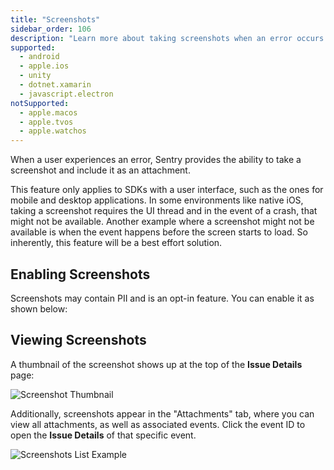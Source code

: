 ```yaml
---
title: "Screenshots"
sidebar_order: 106
description: "Learn more about taking screenshots when an error occurs. Sentry pairs the screenshot with the original event, giving you additional insight into issues."
supported:
  - android
  - apple.ios
  - unity
  - dotnet.xamarin
  - javascript.electron
notSupported:
  - apple.macos
  - apple.tvos
  - apple.watchos
---
```


When a user experiences an error, Sentry provides the ability to take a screenshot and include it as an <PlatformLink to="/enriching-events/attachments/">attachment</PlatformLink>.

This feature only applies to SDKs with a user interface, such as the ones for mobile and desktop applications. In some environments like native iOS, taking a screenshot requires the UI thread and in the event of a crash, that might not be available. Another example where a screenshot might not be available is when the event happens before the screen starts to load. So inherently, this feature will be a best effort solution.

## Enabling Screenshots

Screenshots may contain <PlatformLink to="/data-management/sensitive-data/">PII</PlatformLink> and is an opt-in feature. You can enable it as shown below:

<PlatformContent includePath="enriching-events/attach-screenshots" />

## Viewing Screenshots

A thumbnail of the screenshot shows up at the top of the **Issue Details** page:

![Screenshot Thumbnail](screenshots/screenshot-thumbnail.png)

Additionally, screenshots appear in the "Attachments" tab, where you can view all attachments, as well as associated events. Click the event ID to open the **Issue Details** of that specific event.

![Screenshots List Example](screenshots/screenshot-list-example.png)
